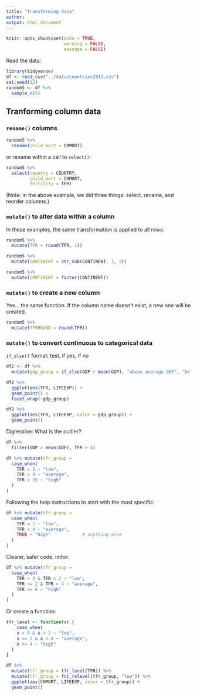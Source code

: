 ```yaml
---
title: "Transforming data"
author: 
output: html_document
---
```


```r
knitr::opts_chunk$set(echo = TRUE, 
                      warning = FALSE,
                      message = FALSE)
```

Read the data:

```r
library(tidyverse)
df <- read_csv("../data/countries2012.csv")
set.seed(12)
random5 <- df %>% 
  sample_n(5)
```


## Tranforming column data

### `rename()` columns



```r
random5 %>% 
  rename(child_mort = CHMORT)
```

or rename within a call to `select()`:

```r
random5 %>% 
  select(country = COUNTRY,
         child_mort = CHMORT,
         fertility = TFR)
```

(Note: in the above example, we did three things: select, rename, and reorder columns.)

### `mutate()` to alter data within a column

In these examples, the same transformation is applied to all rows:

```r
random5 %>% 
  mutate(TFR = round(TFR, 1))
```

```r
random5 %>% 
  mutate(CONTINENT = str_sub(CONTINENT, 1, 3))
```

```r
random5 %>% 
  mutate(CONTINENT = factor(CONTINENT))
```

### `mutate()` to create a new column

Yes... the same function. If the column name doesn't exist, a new one will be created.

```r
random5 %>% 
  mutate(TFRROUND = round(TFR))
```

### `mutate()` to convert continuous to categorical data

`if_else()` format: test, if yes, if no

```r
df2 <- df %>% 
  mutate(gdp_group = if_else(GDP > mean(GDP), "above average GDP", "below average GDP"))

df2 %>% 
  ggplot(aes(TFR, LIFEEXP)) + 
  geom_point() + 
  facet_wrap(~gdp_group)
```

```r
df2 %>% 
  ggplot(aes(TFR, LIFEEXP, color = gdp_group)) + 
  geom_point() 
```

Digression: What is the outlier?

```r
df %>% 
  filter(GDP > mean(GDP), TFR > 4)
```

```r
df %>% mutate(tfr_group = 
  case_when(
    TFR < 2 ~ "low",
    TFR < 4 ~ "average",
    TFR < 10 ~ "high"
  )
)
```

Following the help instructions to start with the most specific:

```r
df %>% mutate(tfr_group = 
  case_when(
    TFR < 2 ~ "low",
    TFR < 4 ~ "average",
    TRUE ~ "high"            # anything else
  )
)
```

Clearer, safer code, imho:

```r
df %>% mutate(tfr_group = 
  case_when(
    TFR > 0 & TFR < 2 ~ "low",
    TFR >= 2 & TFR < 4 ~ "average",
    TFR >= 4 ~ "high" 
  )
)
```

Or create a function:

```r
tfr_level <- function(x) {
    case_when(
    x > 0 & x < 2 ~ "low",
    x >= 2 & x < 4 ~ "average",
    x >= 4 ~ "high" 
  )
}

df %>% 
  mutate(tfr_group = tfr_level(TFR)) %>% 
  mutate(tfr_group = fct_relevel(tfr_group, "low")) %>% 
  ggplot(aes(CHMORT, LIFEEXP, color = tfr_group)) +
  geom_point()
```



